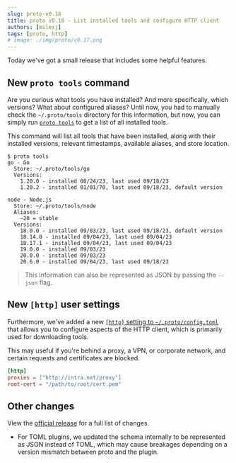 ```yaml
---
slug: proto-v0.18
title: proto v0.18 - List installed tools and configure HTTP client
authors: [milesj]
tags: [proto, http]
# image: ./img/proto/v0.17.png
---
```


Today we've got a small release that includes some helpful features.

<!--truncate-->

## New `proto tools` command

Are you curious what tools you have installed? And more specifically, which versions? What about
configured aliases? Until now, you had to manually check the `~/.proto/tools` directory for this
information, but now, you can simply run [`proto tools`](/docs/proto/commands/tools) to get a list
of all installed tools.

This command will list all tools that have been installed, along with their installed versions,
relevant timestamps, available aliases, and store location.

```shell
$ proto tools
go - Go
  Store: ~/.proto/tools/go
  Versions:
    1.20.0 - installed 08/24/23, last used 09/18/23
    1.20.2 - installed 01/01/70, last used 09/18/23, default version

node - Node.js
  Store: ~/.proto/tools/node
  Aliases:
    ~20 = stable
  Versions:
    18.0.0 - installed 09/03/23, last used 09/18/23, default version
    18.14.0 - installed 09/04/23, last used 09/04/23
    18.17.1 - installed 09/04/23, last used 09/04/23
    19.0.0 - installed 09/03/23
    20.0.0 - installed 09/03/23
    20.6.0 - installed 09/04/23, last used 09/18/23
```

> This information can also be represented as JSON by passing the `--json` flag.

## New `[http]` user settings

Furthermore, we've added a new [`[http]` setting to `~/.proto/config.toml`](/docs/proto/config#http)
that allows you to configure aspects of the HTTP client, which is primarily used for downloading
tools.

This may useful if you're behind a proxy, a VPN, or corporate network, and certain requests and
certificates are blocked.

```toml title="~/.proto/config.toml"
[http]
proxies = ["http://intra.net/proxy"]
root-cert = "/path/to/root/cert.pem"
```

## Other changes

View the [official release](https://github.com/moonrepo/proto/releases/tag/v0.18.0) for a full list
of changes.

- For TOML plugins, we updated the schema internally to be represented as JSON instead of TOML,
  which may cause breakages depending on a version mismatch between proto and the plugin.
